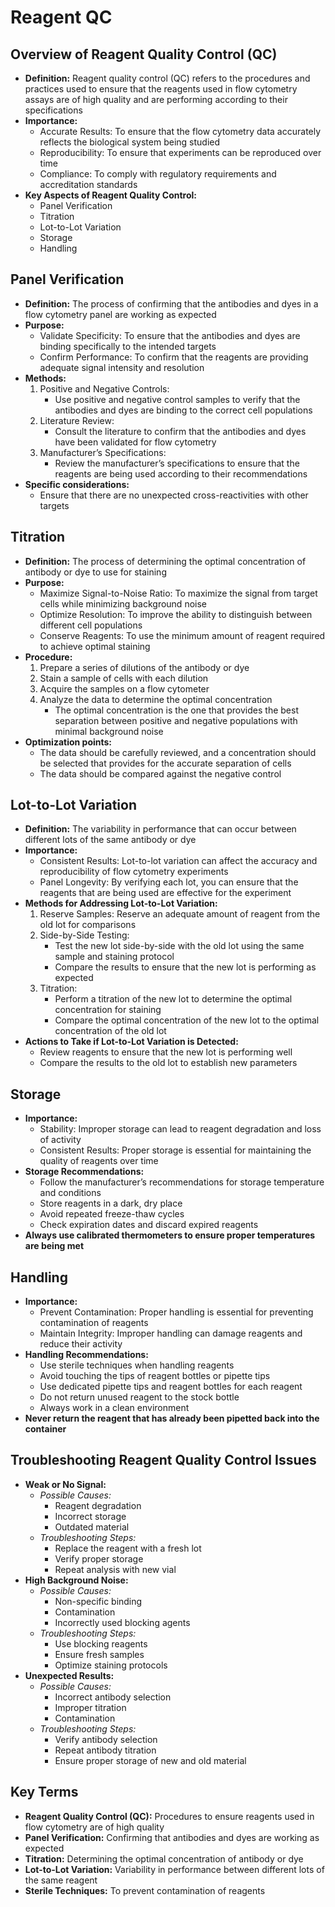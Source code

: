 # Reagent QC {-}

## **Overview of Reagent Quality Control (QC)** {-}

*   **Definition:** Reagent quality control (QC) refers to the procedures and practices used to ensure that the reagents used in flow cytometry assays are of high quality and are performing according to their specifications
*   **Importance:**
    *   Accurate Results: To ensure that the flow cytometry data accurately reflects the biological system being studied
    *   Reproducibility: To ensure that experiments can be reproduced over time
    *   Compliance: To comply with regulatory requirements and accreditation standards
*   **Key Aspects of Reagent Quality Control:**
    *   Panel Verification
    *   Titration
    *   Lot-to-Lot Variation
    *   Storage
    *   Handling

## **Panel Verification** {-}

*   **Definition:** The process of confirming that the antibodies and dyes in a flow cytometry panel are working as expected
*   **Purpose:**
    *   Validate Specificity: To ensure that the antibodies and dyes are binding specifically to the intended targets
    *   Confirm Performance: To confirm that the reagents are providing adequate signal intensity and resolution
*   **Methods:**
    1.  Positive and Negative Controls:
        *   Use positive and negative control samples to verify that the antibodies and dyes are binding to the correct cell populations
    2.  Literature Review:
        *   Consult the literature to confirm that the antibodies and dyes have been validated for flow cytometry
    3.  Manufacturer's Specifications:
        *   Review the manufacturer's specifications to ensure that the reagents are being used according to their recommendations
*   **Specific considerations:**
    *   Ensure that there are no unexpected cross-reactivities with other targets

## **Titration** {-}

*   **Definition:** The process of determining the optimal concentration of antibody or dye to use for staining
*   **Purpose:**
    *   Maximize Signal-to-Noise Ratio: To maximize the signal from target cells while minimizing background noise
    *   Optimize Resolution: To improve the ability to distinguish between different cell populations
    *   Conserve Reagents: To use the minimum amount of reagent required to achieve optimal staining
*   **Procedure:**
    1.  Prepare a series of dilutions of the antibody or dye
    2.  Stain a sample of cells with each dilution
    3.  Acquire the samples on a flow cytometer
    4.  Analyze the data to determine the optimal concentration
        *   The optimal concentration is the one that provides the best separation between positive and negative populations with minimal background noise
*   **Optimization points:**
    *   The data should be carefully reviewed, and a concentration should be selected that provides for the accurate separation of cells
    *   The data should be compared against the negative control

## **Lot-to-Lot Variation** {-}

*   **Definition:** The variability in performance that can occur between different lots of the same antibody or dye
*   **Importance:**
    *   Consistent Results: Lot-to-lot variation can affect the accuracy and reproducibility of flow cytometry experiments
    *   Panel Longevity: By verifying each lot, you can ensure that the reagents that are being used are effective for the experiment
*   **Methods for Addressing Lot-to-Lot Variation:**
    1.  Reserve Samples: Reserve an adequate amount of reagent from the old lot for comparisons
    2.  Side-by-Side Testing:
        *   Test the new lot side-by-side with the old lot using the same sample and staining protocol
        *   Compare the results to ensure that the new lot is performing as expected
    3.  Titration:
        *   Perform a titration of the new lot to determine the optimal concentration for staining
        *   Compare the optimal concentration of the new lot to the optimal concentration of the old lot
*   **Actions to Take if Lot-to-Lot Variation is Detected:**
    *   Review reagents to ensure that the new lot is performing well
    *   Compare the results to the old lot to establish new parameters

## **Storage** {-}

*   **Importance:**
    *   Stability: Improper storage can lead to reagent degradation and loss of activity
    *   Consistent Results: Proper storage is essential for maintaining the quality of reagents over time
*   **Storage Recommendations:**
    *   Follow the manufacturer's recommendations for storage temperature and conditions
    *   Store reagents in a dark, dry place
    *   Avoid repeated freeze-thaw cycles
    *   Check expiration dates and discard expired reagents
*   **Always use calibrated thermometers to ensure proper temperatures are being met**

## **Handling** {-}

*   **Importance:**
    *   Prevent Contamination: Proper handling is essential for preventing contamination of reagents
    *   Maintain Integrity: Improper handling can damage reagents and reduce their activity
*   **Handling Recommendations:**
    *   Use sterile techniques when handling reagents
    *   Avoid touching the tips of reagent bottles or pipette tips
    *   Use dedicated pipette tips and reagent bottles for each reagent
    *   Do not return unused reagent to the stock bottle
    *   Always work in a clean environment
*   **Never return the reagent that has already been pipetted back into the container**

## **Troubleshooting Reagent Quality Control Issues** {-}

*   **Weak or No Signal:**
    *   *Possible Causes:*
        *   Reagent degradation
        *   Incorrect storage
        *   Outdated material
    *   *Troubleshooting Steps:*
        *   Replace the reagent with a fresh lot
        *   Verify proper storage
        *   Repeat analysis with new vial
*   **High Background Noise:**
    *   *Possible Causes:*
        *   Non-specific binding
        *   Contamination
        *   Incorrectly used blocking agents
    *   *Troubleshooting Steps:*
        *   Use blocking reagents
        *   Ensure fresh samples
        *   Optimize staining protocols
*   **Unexpected Results:**
    *   *Possible Causes:*
        *   Incorrect antibody selection
        *   Improper titration
        *   Contamination
    *   *Troubleshooting Steps:*
        *   Verify antibody selection
        *   Repeat antibody titration
        *   Ensure proper storage of new and old material

## **Key Terms** {-}

*   **Reagent Quality Control (QC):** Procedures to ensure reagents used in flow cytometry are of high quality
*   **Panel Verification:** Confirming that antibodies and dyes are working as expected
*   **Titration:** Determining the optimal concentration of antibody or dye
*   **Lot-to-Lot Variation:** Variability in performance between different lots of the same reagent
*   **Sterile Techniques:** To prevent contamination of reagents